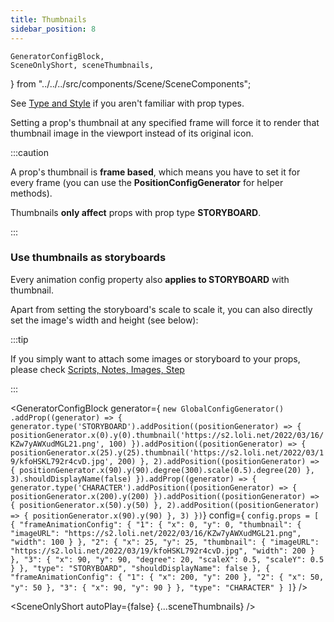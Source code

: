 ```yaml
---
title: Thumbnails
sidebar_position: 8
---
```


    GeneratorConfigBlock,
    SceneOnlyShort, sceneThumbnails,
} from "../../../src/components/Scene/SceneComponents";

See [Type and Style](../type-style) if you aren't familiar with prop types.

Setting a prop's thumbnail at any specified frame will force it to render that thumbnail image in the viewport instead of its original icon.

:::caution

A prop's thumbnail is **frame based**, which means you have to set it for every frame (you can use the **PositionConfigGenerator** for helper methods).

Thumbnails **only affect** props with prop type **STORYBOARD**.

:::

### Use thumbnails as storyboards

Every animation config property also **applies to STORYBOARD** with thumbnail.

Apart from setting the storyboard's scale to scale it, you can also directly set the image's width and height (see below):

:::tip

If you simply want to attach some images or storyboard to your props, please check [Scripts, Notes, Images, Step](../prop-dialog-properties)

:::

<GeneratorConfigBlock
    generator={
`new GlobalConfigGenerator()
    .addProp((generator) => {
        generator.type('STORYBOARD').addPosition((positionGenerator) => {
            positionGenerator.x(0).y(0).thumbnail('https://s2.loli.net/2022/03/16/KZw7yAWXudMGL21.png', 100)
        }).addPosition((positionGenerator) => {
            positionGenerator.x(25).y(25).thumbnail('https://s2.loli.net/2022/03/19/kfoHSKL792r4cvD.jpg', 200)
        }, 2).addPosition((positionGenerator) => {
            positionGenerator.x(90).y(90).degree(300).scale(0.5).degree(20)
        }, 3).shouldDisplayName(false)
    }).addProp((generator) => {
        generator.type('CHARACTER').addPosition((positionGenerator) => {
            positionGenerator.x(200).y(200)
        }).addPosition((positionGenerator) => {
            positionGenerator.x(50).y(50)
        }, 2).addPosition((positionGenerator) => {
            positionGenerator.x(90).y(90)
        }, 3)
    })`}
    config={
        `config.props = [
      {
        "frameAnimationConfig": {
          "1": {
            "x": 0,
            "y": 0,
            "thumbnail": {
              "imageURL": "https://s2.loli.net/2022/03/16/KZw7yAWXudMGL21.png",
              "width": 100
            }
          },
          "2": {
            "x": 25,
            "y": 25,
            "thumbnail": {
              "imageURL": "https://s2.loli.net/2022/03/19/kfoHSKL792r4cvD.jpg",
              "width": 200
            }
          },
          "3": {
            "x": 90,
            "y": 90,
            "degree": 20,
            "scaleX": 0.5,
            "scaleY": 0.5
          }
        },
        "type": "STORYBOARD",
        "shouldDisplayName": false
      },
      {
        "frameAnimationConfig": {
          "1": {
            "x": 200,
            "y": 200
          },
          "2": {
            "x": 50,
            "y": 50
          },
          "3": {
            "x": 90,
            "y": 90
          }
        },
        "type": "CHARACTER"
      }
    ]`} />

<SceneOnlyShort autoPlay={false} {...sceneThumbnails} />
